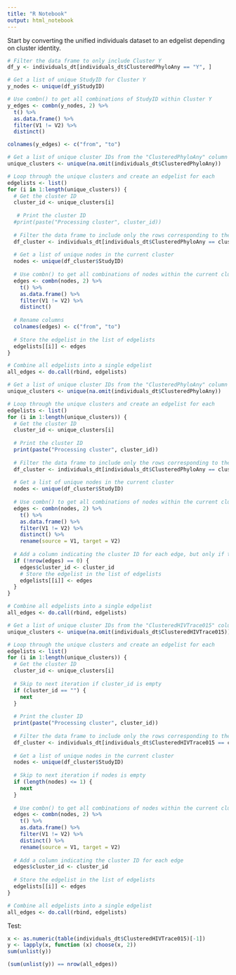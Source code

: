 ```yaml
---
title: "R Notebook"
output: html_notebook
---
```


Start by converting the unified individuals dataset
to an edgelist depending on cluster identity.  

```r
# Filter the data frame to only include Cluster Y
df_y <- individuals_dt[individuals_dt$ClusteredPhyloAny == "Y", ]

# Get a list of unique StudyID for Cluster Y
y_nodes <- unique(df_y$StudyID)

# Use combn() to get all combinations of StudyID within Cluster Y
y_edges <- combn(y_nodes, 2) %>%
  t() %>%
  as.data.frame() %>%
  filter(V1 != V2) %>%
  distinct() 

colnames(y_edges) <- c("from", "to")
```

```r
# Get a list of unique cluster IDs from the "ClusteredPhyloAny" column of the individuals_dt data frame
unique_clusters <- unique(na.omit(individuals_dt$ClusteredPhyloAny))

# Loop through the unique clusters and create an edgelist for each
edgelists <- list()
for (i in 1:length(unique_clusters)) {
  # Get the cluster ID
  cluster_id <- unique_clusters[i]
  
   # Print the cluster ID
  #print(paste("Processing cluster", cluster_id))
  
  # Filter the data frame to include only the rows corresponding to the current cluster ID
  df_cluster <- individuals_dt[individuals_dt$ClusteredPhyloAny == cluster_id, ]
  
  # Get a list of unique nodes in the current cluster
  nodes <- unique(df_cluster$StudyID)
  
  # Use combn() to get all combinations of nodes within the current cluster
  edges <- combn(nodes, 2) %>%
    t() %>%
    as.data.frame() %>%
    filter(V1 != V2) %>%
    distinct()
  
  # Rename columns
  colnames(edges) <- c("from", "to")
  
  # Store the edgelist in the list of edgelists
  edgelists[[i]] <- edges
}

# Combine all edgelists into a single edgelist
all_edges <- do.call(rbind, edgelists)

```

```r
# Get a list of unique cluster IDs from the "ClusteredPhyloAny" column of the individuals_dt data frame
unique_clusters <- unique(na.omit(individuals_dt$ClusteredPhyloAny))

# Loop through the unique clusters and create an edgelist for each
edgelists <- list()
for (i in 1:length(unique_clusters)) {
  # Get the cluster ID
  cluster_id <- unique_clusters[i]
  
  # Print the cluster ID
  print(paste("Processing cluster", cluster_id))
  
  # Filter the data frame to include only the rows corresponding to the current cluster ID
  df_cluster <- individuals_dt[individuals_dt$ClusteredPhyloAny == cluster_id, ]
  
  # Get a list of unique nodes in the current cluster
  nodes <- unique(df_cluster$StudyID)
  
  # Use combn() to get all combinations of nodes within the current cluster
  edges <- combn(nodes, 2) %>%
    t() %>%
    as.data.frame() %>%
    filter(V1 != V2) %>%
    distinct() %>%
    rename(source = V1, target = V2)
  
  # Add a column indicating the cluster ID for each edge, but only if the edges data frame is not empty
  if (!nrow(edges) == 0) {
    edges$cluster_id <- cluster_id
    # Store the edgelist in the list of edgelists
    edgelists[[i]] <- edges
  }
}

# Combine all edgelists into a single edgelist
all_edges <- do.call(rbind, edgelists)

```

```r
# Get a list of unique cluster IDs from the "ClusteredHIVTrace015" column of the individuals_dt data frame
unique_clusters <- unique(na.omit(individuals_dt$ClusteredHIVTrace015))

# Loop through the unique clusters and create an edgelist for each
edgelists <- list()
for (i in 1:length(unique_clusters)) {
  # Get the cluster ID
  cluster_id <- unique_clusters[i]
  
  # Skip to next iteration if cluster_id is empty
  if (cluster_id == "") {
    next
  }
  
  # Print the cluster ID
  print(paste("Processing cluster", cluster_id))
  
  # Filter the data frame to include only the rows corresponding to the current cluster ID
  df_cluster <- individuals_dt[individuals_dt$ClusteredHIVTrace015 == cluster_id, ]
  
  # Get a list of unique nodes in the current cluster
  nodes <- unique(df_cluster$StudyID)
  
  # Skip to next iteration if nodes is empty
  if (length(nodes) <= 1) {
    next
  }
  
  # Use combn() to get all combinations of nodes within the current cluster
  edges <- combn(nodes, 2) %>%
    t() %>%
    as.data.frame() %>%
    filter(V1 != V2) %>%
    distinct() %>%
    rename(source = V1, target = V2)
  
  # Add a column indicating the cluster ID for each edge
  edges$cluster_id <- cluster_id
  
  # Store the edgelist in the list of edgelists
  edgelists[[i]] <- edges
}

# Combine all edgelists into a single edgelist
all_edges <- do.call(rbind, edgelists)

```


Test:
```r
x <- as.numeric(table(individuals_dt$ClusteredHIVTrace015)[-1])
y <- lapply(x, function (x) choose(x, 2))
sum(unlist(y))

(sum(unlist(y)) == nrow(all_edges))
```


